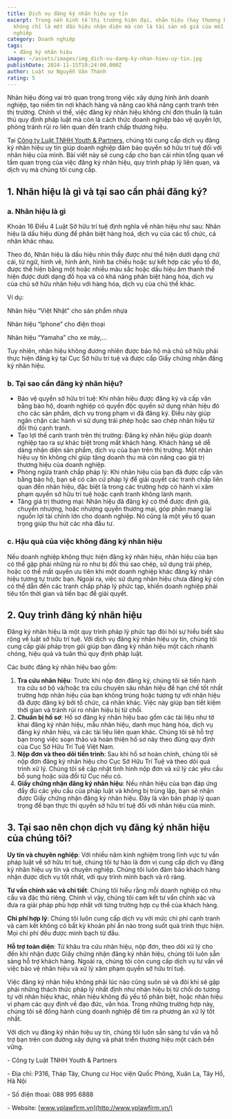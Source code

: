 ```yaml
---
title: Dịch vụ đăng ký nhãn hiệu uy tín
excerpt: Trong nền kinh tế thị trường hiện đại, nhãn hiệu (hay thương hiệu)
  không chỉ là một dấu hiệu nhận diện mà còn là tài sản vô giá của mỗi doanh
  nghiệp
category: Doanh nghiệp
tags:
  - đăng ký nhãn hiệu
image: ~/assets/images/img_dich-vu-dang-ky-nhan-hieu-uy-tin.jpg
publishDate: 2024-11-15T19:24:00.000Z
author: Luật sư Nguyễn Văn Thành
rating: 5
---
```

Nhãn hiệu đóng vai trò quan trọng trong việc xây dựng hình ảnh doanh nghiệp, tạo niềm tin nơi khách hàng và nâng cao khả năng cạnh tranh trên thị trường. Chính vì thế, việc đăng ký nhãn hiệu không chỉ đơn thuần là tuân thủ quy định pháp luật mà còn là cách thức doanh nghiệp bảo vệ quyền lợi, phòng tránh rủi ro liên quan đến tranh chấp thương hiệu.

Tại [Công ty Luật TNHH Youth & Partners](https://yplawfirm.vn/), chúng tôi cung cấp dịch vụ đăng ký nhãn hiệu uy tín giúp doanh nghiệp đảm bảo quyền sở hữu trí tuệ đối với nhãn hiệu của mình. Bài viết này sẽ cung cấp cho bạn cái nhìn tổng quan về tầm quan trọng của việc đăng ký nhãn hiệu, quy trình pháp lý liên quan, và dịch vụ mà chúng tôi cung cấp.

## 1. Nhãn hiệu là gì và tại sao cần phải đăng ký?

### a. Nhãn hiệu là gì

Khoản 16 Điều 4 Luật Sở hữu trí tuệ định nghĩa về nhãn hiệu như sau: Nhãn hiệu là dấu hiệu dùng để phân biệt hàng hoá, dịch vụ của các tổ chức, cá nhân khác nhau.

Theo đó, Nhãn hiệu là dấu hiệu nhìn thấy được như thể hiện dưới dạng chữ cái, từ ngữ, hình vẽ, hình ảnh, hình ba chiều hoặc sự kết hợp các yếu tố đó, được thể hiện bằng một hoặc nhiều màu sắc hoặc dấu hiệu âm thanh thể hiện được dưới dạng đồ họa và có khả năng phân biệt hàng hóa, dịch vụ của chủ sở hữu nhãn hiệu với hàng hóa, dịch vụ của chủ thể khác.

Ví dụ:

Nhãn hiệu “Việt Nhật” cho sản phẩm nhựa

Nhãn hiệu “Iphone” cho điện thoại

Nhãn hiệu “Yamaha” cho xe máy,…

Tuy nhiên, nhãn hiệu không đương nhiên được bảo hộ mà chủ sở hữu phải thực hiện đăng ký tại Cục Sở hữu trí tuệ và được cấp Giấy chứng nhận đăng ký nhãn hiệu.

### b. Tại sao cần đăng ký nhãn hiệu?

* Bảo vệ quyền sở hữu trí tuệ: Khi nhãn hiệu được đăng ký và cấp văn bằng bảo hộ, doanh nghiệp có quyền độc quyền sử dụng nhãn hiệu đó cho các sản phẩm, dịch vụ trong phạm vi đã đăng ký. Điều này giúp ngăn chặn các hành vi sử dụng trái phép hoặc sao chép nhãn hiệu từ đối thủ cạnh tranh.
* Tạo lợi thế cạnh tranh trên thị trường: Đăng ký nhãn hiệu giúp doanh nghiệp tạo ra sự khác biệt trong mắt khách hàng. Khách hàng sẽ dễ dàng nhận diện sản phẩm, dịch vụ của bạn trên thị trường. Một nhãn hiệu uy tín không chỉ giúp tăng doanh thu mà còn nâng cao giá trị thương hiệu của doanh nghiệp.
* Phòng ngừa tranh chấp pháp lý: Khi nhãn hiệu của bạn đã được cấp văn bằng bảo hộ, bạn sẽ có căn cứ pháp lý để giải quyết các tranh chấp liên quan đến nhãn hiệu, đặc biệt là trong các trường hợp có hành vi xâm phạm quyền sở hữu trí tuệ hoặc cạnh tranh không lành mạnh.
* Tăng giá trị thương mại: Nhãn hiệu đã đăng ký có thể được định giá, chuyển nhượng, hoặc nhượng quyền thương mại, góp phần mang lại nguồn lợi tài chính lớn cho doanh nghiệp. Nó cũng là một yếu tố quan trọng giúp thu hút các nhà đầu tư.

### c. Hậu quả của việc không đăng ký nhãn hiệu

Nếu doanh nghiệp không thực hiện đăng ký nhãn hiệu, nhãn hiệu của bạn có thể gặp phải những rủi ro như bị đối thủ sao chép, sử dụng trái phép, hoặc có thể mất quyền ưu tiên khi một doanh nghiệp khác đăng ký nhãn hiệu tương tự trước bạn. Ngoài ra, việc sử dụng nhãn hiệu chưa đăng ký còn có thể dẫn đến các tranh chấp pháp lý phức tạp, khiến doanh nghiệp phải tiêu tốn thời gian và tiền bạc để giải quyết.

## 2. Quy trình đăng ký nhãn hiệu

Đăng ký nhãn hiệu là một quy trình pháp lý phức tạp đòi hỏi sự hiểu biết sâu rộng về luật sở hữu trí tuệ. Với dịch vụ đăng ký nhãn hiệu uy tín, chúng tôi cung cấp giải pháp trọn gói giúp bạn đăng ký nhãn hiệu một cách nhanh chóng, hiệu quả và tuân thủ quy định pháp luật.

Các bước đăng ký nhãn hiệu bao gồm:

1. **Tra cứu nhãn hiệu**: Trước khi nộp đơn đăng ký, chúng tôi sẽ tiến hành tra cứu sơ bộ và/hoặc tra cứu chuyên sâu nhãn hiệu để hạn chế tốt nhất trường hợp nhãn hiệu của bạn không trùng hoặc tương tự với nhãn hiệu đã được đăng ký bởi tổ chức, cá nhân khác. Việc này giúp bạn tiết kiệm thời gian và tránh rủi ro nhãn hiệu bị từ chối.
2. **Chuẩn bị hồ sơ**: Hồ sơ đăng ký nhãn hiệu bao gồm các tài liệu như tờ khai đăng ký nhãn hiệu, mẫu nhãn hiệu, danh mục hàng hóa, dịch vụ đăng ký nhãn hiệu, và các tài liệu liên quan khác. Chúng tôi sẽ hỗ trợ bạn trong việc soạn thảo và hoàn thiện hồ sơ này theo đúng quy định của Cục Sở Hữu Trí Tuệ Việt Nam.
3. **Nộp đơn và theo dõi tiến trình**: Sau khi hồ sơ hoàn chỉnh, chúng tôi sẽ nộp đơn đăng ký nhãn hiệu cho Cục Sở Hữu Trí Tuệ và theo dõi quá trình xử lý. Chúng tôi sẽ cập nhật tình hình nộp đơn và xử lý các yêu cầu bổ sung hoặc sửa đổi từ Cục nếu có.
4. **Giấy chứng nhận đăng ký nhãn hiệu**: Nếu nhãn hiệu của bạn đáp ứng đầy đủ các yêu cầu của pháp luật và không bị trùng lặp, bạn sẽ nhận được Giấy chứng nhận đăng ký nhãn hiệu. Đây là văn bản pháp lý quan trọng để bạn thực thi quyền sở hữu trí tuệ đối với nhãn hiệu của mình.

## 3. Tại sao nên chọn dịch vụ đăng ký nhãn hiệu của chúng tôi?

**Uy tín và chuyên nghiệp**: Với nhiều năm kinh nghiệm trong lĩnh vực tư vấn pháp luật về sở hữu trí tuệ, chúng tôi tự hào là đơn vị cung cấp dịch vụ đăng ký nhãn hiệu uy tín và chuyên nghiệp. Chúng tôi luôn đảm bảo khách hàng nhận được dịch vụ tốt nhất, với quy trình minh bạch và rõ ràng.

**Tư vấn chính xác và chi tiết**: Chúng tôi hiểu rằng mỗi doanh nghiệp có nhu cầu và đặc thù riêng. Chính vì vậy, chúng tôi cam kết tư vấn chính xác và đưa ra giải pháp phù hợp nhất với từng trường hợp cụ thể của khách hàng.

**Chi phí hợp lý**: Chúng tôi luôn cung cấp dịch vụ với mức chi phí cạnh tranh và cam kết không có bất kỳ khoản phí ẩn nào trong suốt quá trình thực hiện. Mọi chi phí đều được minh bạch từ đầu.

**Hỗ trợ toàn diện**: Từ khâu tra cứu nhãn hiệu, nộp đơn, theo dõi xử lý cho đến khi nhận được Giấy chứng nhận đăng ký nhãn hiệu, chúng tôi luôn sẵn sàng hỗ trợ khách hàng. Ngoài ra, chúng tôi còn cung cấp dịch vụ tư vấn về việc bảo vệ nhãn hiệu và xử lý xâm phạm quyền sở hữu trí tuệ.

Việc đăng ký nhãn hiệu không phải lúc nào cũng suôn sẻ và đôi khi sẽ gặp phải những thách thức pháp lý nhất định như nhãn hiệu bị từ chối do tương tự với nhãn hiệu khác, nhãn hiệu không đủ yếu tố phân biệt, hoặc nhãn hiệu vi phạm các quy định về đạo đức, văn hóa. Trong những trường hợp này, chúng tôi sẽ đồng hành cùng doanh nghiệp để tìm ra phương án xử lý tốt nhất.

Với dịch vụ đăng ký nhãn hiệu uy tín, chúng tôi luôn sẵn sàng tư vấn và hỗ trợ bạn trên con đường xây dựng và phát triển thương hiệu một cách bền vững.

\-       Công ty Luật TNHH Youth & Partners

\-       Địa chỉ: P316, Tháp Tây, Chung cư Học viện Quốc Phòng, Xuân La, Tây Hồ, Hà Nội

\-       Số điện thoai: 088 995 6888

\-       Website: [www.yplawfirm.vn](http://www.yplawfirm.vn/)
